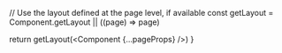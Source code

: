 

  // Use the layout defined at the page level, if available
  const getLayout = Component.getLayout || ((page) => page)

return getLayout(<Component {...pageProps} />)
}
